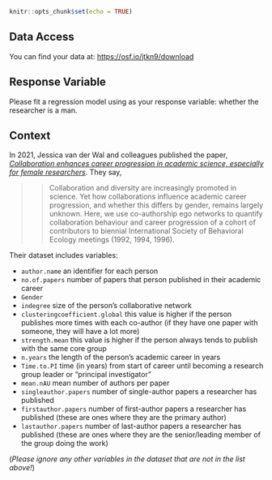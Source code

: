 

```r
knitr::opts_chunk$set(echo = TRUE)
```

## Data Access

You can find your data at: <https://osf.io/jtkn9/download>

## Response Variable

Please fit a regression model using as your response variable: whether the researcher is a man.

## Context

In 2021, Jessica van der Wal and colleagues published the paper, [*Collaboration enhances career progression in academic science, especially for female researchers*](https://royalsocietypublishing.org/doi/10.1098/rspb.2021.0219). They say,

>> Collaboration and diversity are increasingly promoted in science. Yet how collaborations influence academic career progression, and whether this differs by gender, remains largely unknown. Here, we use co-authorship ego networks to quantify collaboration behaviour and career progression of a cohort of contributors to biennial International Society of Behavioral Ecology meetings (1992, 1994, 1996).

Their dataset includes variables:

- `author.name` an identifier for each person
- `no.of.papers` number of papers that person published in their academic career
- `Gender` 
- `indegree` size of the person's collaborative network
- `clusteringcoefficient.global` this value is higher if the person publishes more times with each co-author (if they have one paper with someone, they will have a lot more)
- `strength.mean` this value is higher if the person always tends to publish with the same core group
- `n.years` the length of the person's academic career in years
- `Time.to.PI` time (in years) from start of career until becoming a research group leader or "principal investigator"
- `mean.nAU` mean number of authors per paper 
- `singleauthor.papers` number of single-author papers a researcher has published
- `firstauthor.papers` number of first-author papers a researcher has published (these are ones where they are the primary author)
- `lastauthor.papers` number of last-author papers a researcher has published (these are ones where they are the senior/leading member of the group doing the work)

(*Please ignore any other variables in the dataset that are not in the list above!*)



<!-- ## Notes -->
